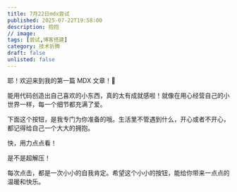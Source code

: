 ```yaml
---
title: 7月22日mdx尝试
published: 2025-07-22T19:58:00
description: 抱抱
// image: 
tags: [尝试,博客搭建]
category: 技术折腾
draft: false
unlisted: false
---
```


耶！欢迎来到我的第一篇 MDX 文章！🎉

能用代码创造出自己喜欢的小东西，真的太有成就感啦！就像在用心经营自己的小世界一样，每一个细节都充满了爱。

下面这个按钮，是我专门为你准备的哦。生活里不管遇到什么，开心或者不开心，都记得给自己一个大大的拥抱。

快，用力点点看！

<div class="flex justify-center my-8">
  <HugButton client:load />
</div>

是不是超解压！

每次点击，都是一次小小的自我肯定。希望这个小小的按钮，能给你带来一点点的温暖和快乐。
